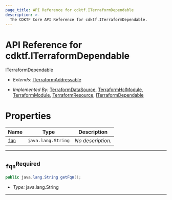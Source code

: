 ```yaml
---
page_title: API Reference for cdktf.ITerraformDependable
description: >-
  The CDKTF Core API Reference for cdktf.ITerraformDependable.
---
```


<!-- This file is generated through yarn generate-docs -->

# API Reference for cdktf.ITerraformDependable

   ITerraformDependable <a name="ITerraformDependable" id="cdktf.ITerraformDependable"></a>
  
  - *Extends:* <a href="#cdktf.ITerraformAddressable">ITerraformAddressable</a>
  
  - *Implemented By:* <a href="#cdktf.TerraformDataSource">TerraformDataSource</a>, <a href="#cdktf.TerraformHclModule">TerraformHclModule</a>, <a href="#cdktf.TerraformModule">TerraformModule</a>, <a href="#cdktf.TerraformResource">TerraformResource</a>, <a href="#cdktf.ITerraformDependable">ITerraformDependable</a>
  
  
  # Properties <a name="Properties" id="Properties"></a>
  
  | **Name** | **Type** | **Description** |
  | --- | --- | --- |
  | <code><a href="#cdktf.ITerraformDependable.property.fqn">fqn</a></code> | <code>java.lang.String</code> | *No description.* |
  
  ---
  
  ## `fqn`<sup>Required</sup> <a name="fqn" id="cdktf.ITerraformDependable.property.fqn"></a>
  
  ```java
  public java.lang.String getFqn();
  ```
  
  - *Type:* java.lang.String
  
  ---
  
